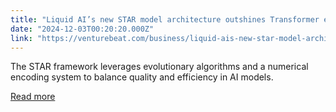 ```yaml
---
title: "Liquid AI’s new STAR model architecture outshines Transformer efficiency"
date: "2024-12-03T00:20:20.000Z"
link: "https://venturebeat.com/business/liquid-ais-new-star-model-architecture-outshines-transformer-efficiency/"
---
```


The STAR framework leverages evolutionary algorithms and a numerical encoding system to balance quality and efficiency in AI models.

[Read more](https://venturebeat.com/business/liquid-ais-new-star-model-architecture-outshines-transformer-efficiency/)
